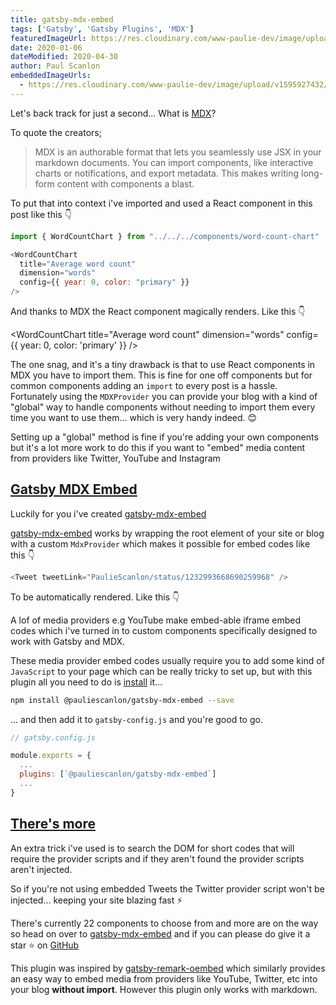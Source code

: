 ```yaml
---
title: gatsby-mdx-embed
tags: ['Gatsby', 'Gatsby Plugins', 'MDX']
featuredImageUrl: https://res.cloudinary.com/www-paulie-dev/image/upload/v1595915604/paulie.dev/2020/01/gatsby-mdx-embed_oacgpn.jpg
date: 2020-01-06
dateModified: 2020-04-30
author: Paul Scanlon
embeddedImageUrls:
  - https://res.cloudinary.com/www-paulie-dev/image/upload/v1595927432/paulie.dev/2020/01/gatsby-mdx-embed-image1_vkf530.jpg
---
```



Let's back track for just a second... What is [MDX](https://mdxjs.com/)?

To quote the creators;

> MDX is an authorable format that lets you seamlessly use JSX in your markdown documents. You can import components,
> like interactive charts or notifications, and export metadata. This makes writing long-form content with components a
> blast.

To put that into context i've imported and used a React component in this post like this 👇

<!-- prettier-ignore -->
```javascript
import { WordCountChart } from "../../../components/word-count-chart"

<WordCountChart
  title="Average word count"
  dimension="words"
  config={{ year: 0, color: "primary" }}
/>
```

And thanks to MDX the React component magically renders. Like this 👇

<WordCountChart title="Average word count" dimension="words" config={{ year: 0, color: 'primary' }} />

<Divider />

The one snag, and it's a tiny drawback is that to use React components in MDX you have to import them. This is fine for
one off components but for common components adding an `import` to every post is a hassle. Fortunately using the
`MDXProvider` you can provide your blog with a kind of "global" way to handle components without needing to import them
every time you want to use them... which is very handy indeed. 😊

Setting up a "global" method is fine if you're adding your own components but it's a lot more work to do this if you
want to "embed" media content from providers like Twitter, YouTube and Instagram

## [Gatsby MDX Embed](#gatsby-mdx-embed)

Luckily for you i've created [gatsby-mdx-embed](https://gatsby-mdx-embed.netlify.com/)

[gatsby-mdx-embed](https://gatsby-mdx-embed.netlify.com/) works by wrapping the root element of your site or blog with a
custom `MdxProvider` which makes it possible for embed codes like this 👇

```javascript
<Tweet tweetLink="PaulieScanlon/status/1232993668690259968" />
```

<Divider />

To be automatically rendered. Like this 👇

<Tweet tweetLink="PaulieScanlon/status/1232993668690259968" />

A lof of media providers e.g YouTube make embed-able iframe embed codes which i've turned in to custom components
specifically designed to work with Gatsby and MDX.

These media provider embed codes usually require you to add some kind of `JavaScript` to your page which can be really
tricky to set up, but with this plugin all you need to do is
[install](https://github.com/PaulieScanlon/gatsby-mdx-embed#-getting-started) it...

```sh
npm install @pauliescanlon/gatsby-mdx-embed --save

```

<Divider />

... and then add it to `gatsby-config.js` and you're good to go.

```javascript
// gatsby.config.js

module.exports = {
  ...
  plugins: [`@pauliescanlon/gatsby-mdx-embed`]
  ...
}
```

<Divider />

## [There's more](#theres-more)

An extra trick i've used is to search the DOM for short codes that will require the provider scripts and if they aren't
found the provider scripts aren't injected.

So if you're not using embedded Tweets the Twitter provider script won't be injected... keeping your site blazing fast
⚡

There's currently 22 components to choose from and more are on the way so head on over to
[gatsby-mdx-embed](https://gatsby-mdx-embed.netlify.app/) and if you can please do give it a star ⭐ on
[GitHub](https://github.com/PaulieScanlon/gatsby-mdx-embed)

<GatsbyImage alt=" " image={props.embedded.image1} />

This plugin was inspired by [gatsby-remark-oembed](https://github.com/raae/gatsby-remark-oembed) which similarly
provides an easy way to embed media from providers like YouTube, Twitter, etc into your blog **without import**. However
this plugin only works with markdown.

